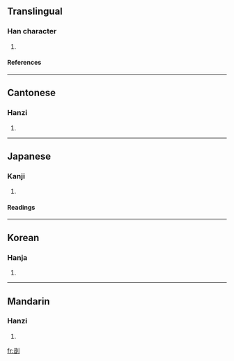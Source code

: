 ==Translingual==
===Han character===
{{Han char|rn=18|rad=刀|as=08|sn=10|four=4260<sub>0</sub>|canj=廿日中弓 (TALN)}}
# {{defn|Han}}
====References====
{{Han ref|kx=0140.300|dkj=02026|dj=0320.040|hdz=10343.130|uh=5252|ud=21074|bh=D0E8|bd=53480}}
----
==Cantonese==
===Hanzi===
{{yue-hanzi|jyut=|y=cho4}}
# {{defn|Cantonese}}
----
==Japanese==
===Kanji===
{{ja-kanji|grade=|rs=刀08}}
# {{defn|Japanese}}
====Readings====
{{ja-readings|on=[[さく]] (saku)|kun=[[きりみがく]] (kirimigaku)}}
----
==Korean==
===Hanja===
{{ko-hanja|hangeul=[[착]], [[작]]|rv=chak, jak|mr=ch'ak, chak}}
# {{defn|Korean}}
----
==Mandarin==
===Hanzi===
{{cmn-hanzi|pin=[[cuò]] ([[cuo4]])|wg=ts'o<sup>4</sup>}}
# {{defn|Mandarin}}

[[fr:剒]]